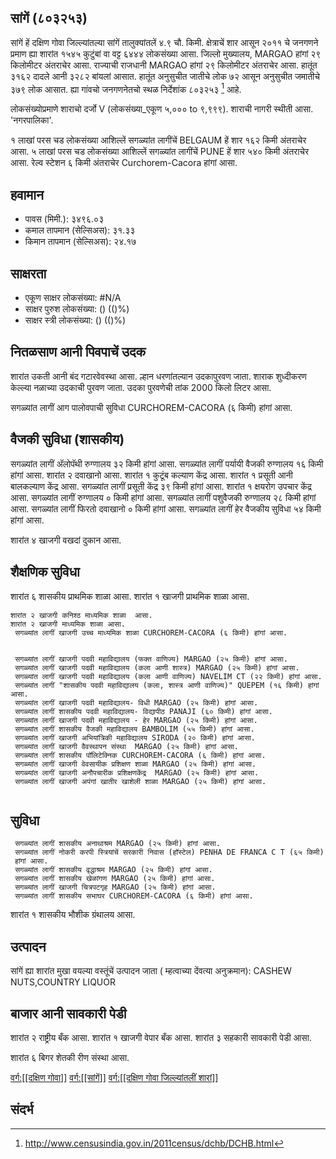 {{माहितीचौकट भारतीय न्यायक्षेत्र
|प्रकार=शार
|जनगणना २०११_स्थलनिर्देशांक=803253
|स्थानीक_नांव=सांगें
|तालुका_नांव=सांगें
|जिल्लो_नांव=दक्षिण गोवा
|राज्य_नांव =गोवा
|विभाग=
|जिल्लो =[[दक्षिण गोवा]]
|तालुका_नांवे =[[सांगें]]
|लागींचें शार=[[BELGAUM]]
|अक्षांश=
|रेखांश=
|शोधक_स्थान =right
|क्षेत्रफळ_एकूण=4.9
|दर्या सपाटी पसून उंची=
|लोकसंख्या_एकूण=6444
|लोकसंख्या_वर्स=2011
|लोकसंख्या_घनत्व=1315
|लोकसंख्या_पुरूश=3162
|लोकसंख्या_स्त्री=3282
|लिंग_गुणोत्तर=1037
|अधिकृत_भाशा=[[कोंकणी, मराठी]]
}}

== सांगें (८०३२५३) ==

सांगें हें दक्षिण गोवा जिल्ल्यांतल्या सांगें तालुक्यांतलें ४.९ चौ. किमी. क्षेत्राचें शार आसून २०११ चे जनगणने प्रमाण ह्या शारांत १५४५ कुटुंबां वा वट्ट ६४४४ लोकसंख्या आसा. जिल्लो मुख्यालय, MARGAO हांगां २९ किलोमीटर अंतराचेर आसा. राज्याची राजधानी MARGAO हांगां २९ किलोमीटर अंतराचेर आसा.   हातूंत ३१६२ दादले आनी ३२८२ बांयलां आसात. हातूंत अनुसुचीत जातीचे लोक ७२ आसून अनुसुचीत जमातीचे ३७९ लोक आसात. ह्या गांवचो जनगणनेतचो स्थळ निर्देशांक ८०३२५३  <ref>http://www.censusindia.gov.in/2011census/dchb/DCHB.html</ref> आहे.

लोकसंख्योप्रमाणे शाराचो दर्जो V (लोकसंख्या_एकूण ५,००० to ९,९९९).
शाराची नागरी स्थीती आसा. 'नगरपालिका'.

१  लाखां परस चड लोकसंख्या आशिल्लें सगळ्यांत लागींचें BELGAUM हें शार १६२ किमी अंतराचेर आसा. ५  लाखां परस चड लोकसंख्या आशिल्लें सगळ्यांत लागींचें PUNE हें शार ५४० किमी अंतराचेर आसा. रेल्व स्टेशन ६ किमी अंतराचेर Curchorem-Cacora हांगां आसा.


== हवामान ==  
* पावस (मिमी.): ३४९६.०३ 
* कमाल तापमान (सेल्सिअस): ३१.३३
* किमान तापमान (सेल्सिअस): २४.१७


== साक्षरता ==  
* एकूण साक्षर लोकसंख्या: #N/A
* साक्षर पुरुश लोकसंख्या: () (()%)
* साक्षर स्त्री लोकसंख्या: () (()%)


== नितळसाण आनी पिवपाचें उदक ==  
शारांत उकती आनी बंद गटारवेवस्था आसा.
ल्हान धरणांतल्यान उदकापुरवण जाता. शाराक शुध्दीकरण केल्ल्या नळाच्या उदकाची पुरवण जाता. उदका पुरवणेची तांक 2000 किलो लिटर आसा.

सगळ्यांत लागीं आग पालोवपाची सुविधा CURCHOREM-CACORA (६ किमी) हांगां आसा.


== वैजकी सुविधा (शासकीय) ==
सगळ्यांत लागीं अ‍ॅलोपॅथी रुग्णालय ३२ किमी हांगां आसा.
सगळ्यांत लागीं पर्यायी वैजकी रुग्णालय १६ किमी हांगां आसा.
शारांत २ दवाखानो आसा.
﻿शारांत १ कुटूंब कल्याण केंद्र आसा.
﻿शारांत १ प्रसूती आनी बालकल्याण केंद्र आसा.
सगळ्यांत लागीं प्रसूती केंद्र ३९ किमी हांगां आसा.
﻿शारांत १ क्षयरोग उपचार केंद्र  आसा.
सगळ्यांत लागीं रुग्णालय ० किमी हांगां आसा.
सगळ्यांत लागीं पशुवैजकी रुग्णालय  २८ किमी हांगां आसा.
सगळ्यांत लागीं फिरतो दवाखानो ० किमी हांगां आसा.
सगळ्यांत लागीं हेर वैजकीय सुविधा ५४ किमी हांगां आसा.



शारांत ४ खाजगी वखदां दुकान आसा.


== शैक्षणिक सुविधा ==
शारांत ६ शासकीय प्राथमिक शाळा आसा. ﻿शारांत १ खाजगी प्राथमिक शाळा आसा. 
 शारांत २ खाजगी कनिश्ठ माध्यमिक शाळा  आसा.  
 शारांत २ खाजगी माध्यमिक शाळा आसा.  
  सगळ्यांत लागीं खाजगी उच्च माध्यमिक शाळा CURCHOREM-CACORA (६ किमी) हांगां आसा.
   
   
  सगळ्यांत लागीं खाजगी पदवी महाविद्यालय (फक्त वाणिज्य) MARGAO (२५ किमी) हांगां आसा.
  सगळ्यांत लागीं खाजगी पदवी महाविद्यालय (कला आणी शास्त्र) MARGAO (२५ किमी) हांगां आसा.
  सगळ्यांत लागीं खाजगी पदवी महाविद्यालय (कला आणी वाणिज्य) NAVELIM CT (२२ किमी) हांगां आसा.
  सगळ्यांत लागीं "शासकीय पदवी महाविद्यालय (कला, शास्त्र आणी वाणिज्य)" QUEPEM (१६ किमी) हांगां आसा.
  सगळ्यांत लागीं खाजगी पदवी महाविद्यालय- विधी MARGAO (२५ किमी) हांगां आसा.
  सगळ्यांत लागीं शासकीय पदवी महाविद्यालय- विद्यापीठ PANAJI (६० किमी) हांगां आसा.
  सगळ्यांत लागीं खाजगी पदवी महाविद्यालय - हेर MARGAO (२५ किमी) हांगां आसा.
  सगळ्यांत लागीं शासकीय वैजकी महाविद्यालय BAMBOLIM (५५ किमी) हांगां आसा.
  सगळ्यांत लागीं खाजगी अभियांत्रिकी महाविद्यालय SIRODA (२० किमी) हांगां आसा.
  सगळ्यांत लागीं खाजगी वैवस्थापन संस्था  MARGAO (२५ किमी) हांगां आसा.
  सगळ्यांत लागीं शासकीय पॉलिटेक्निक CURCHOREM-CACORA (६ किमी) हांगां आसा.
  सगळ्यांत लागीं खाजगी वेवसायीक प्रशिक्षण शाळा MARGAO (२५ किमी) हांगां आसा.
  सगळ्यांत लागीं खाजगी अनौपचारीक प्रशिक्षणकेंद्र  MARGAO (२५ किमी) हांगां आसा.
  सगळ्यांत लागीं खाजगी अपंगां खातीर खाशेली शाळा MARGAO (२५ किमी) हांगां आसा.
   


== सुविधा ==
  सगळ्यांत लागीं शासकीय अनाथाश्रम MARGAO (२५ किमी) हांगां आसा.
  सगळ्यांत लागीं नोकरी करपी स्त्रियांचें सरकारी निवास (हॉस्टेल) PENHA DE FRANCA C T (६५ किमी) हांगां आसा.
  सगळ्यांत लागीं शासकीय वृद्धाश्रम MARGAO (२५ किमी) हांगां आसा.
  सगळ्यांत लागीं शासकीय खेळांगण MARGAO (२५ किमी) हांगां आसा.
  सगळ्यांत लागीं खाजगी चित्रपटगृह MARGAO (२५ किमी) हांगां आसा.
  सगळ्यांत लागीं शासकीय सभाघर CURCHOREM-CACORA (६ किमी) हांगां आसा.
﻿शारांत १ शासकीय भौशीक ग्रंथालय  आसा.   


== उत्पादन ==
सांगें ह्या शारांत मुखा वयल्या वस्तूंचें उत्पादन जाता ( म्हत्वाच्या देंवत्या अनुक्रमान): CASHEW NUTS,COUNTRY LIQUOR


== बाजार आनी सावकारी पेडी  ==
शारांत २ राष्ट्रीय बँक आसा.
﻿शारांत १ खाजगी वेपार बँक आसा.
शारांत ३ सहकारी सावकारी पेडी  आसा.

शारांत ६ बिगर शेतकी रीण संस्था आसा.



[[वर्ग:[[दक्षिण गोवा]]]]
[[वर्ग:[[सांगें]]]]
[[वर्ग:[[दक्षिण गोवा जिल्ल्यांतलीं शारां]]]]


== संदर्भ ==
 


